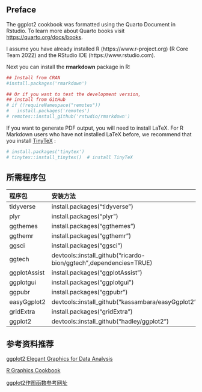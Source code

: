 ## Preface {.unnumbered}

The ggplot2 cookbook was formatted using the Quarto Document in Rstudio. To learn more about Quarto books visit <https://quarto.org/docs/books>.

I assume you have already installed R (https://www.r-project.org) (R Core Team 2022) and the RStudio IDE (https://www.rstudio.com).

Next you can install the **rmarkdown** package in R:

```r
## Install from CRAN
#install.packages('rmarkdown')

## Or if you want to test the development version,
## install from GitHub
# if (!requireNamespace("remotes"))
#   install.packages('remotes')
# remotes::install_github('rstudio/rmarkdown')
```

If you want to generate PDF output, you will need to install LaTeX. For R Markdown users who have not installed LaTeX before, we recommend that you install [TinyTeX](https://yihui.name/tinytex/ "https://yihui.name/tinytex/") :

```r
# install.packages('tinytex')
# tinytex::install_tinytex()  # install TinyTeX
```

## 所需程序包

| 程序包       | 安装方法                                                          |
|:-----------------------------------|:-----------------------------------|
| tidyverse    | install.packages("tidyverse")                                     |
| plyr         | install.packages("plyr")                                          |
| ggthemes     | install.packages("ggthemes")                                      |
| ggthemr      | install.packages("ggthemr")                                       |
| ggsci        | install.packages("ggsci")                                         |
| ggtech       | devtools::install_github("ricardo-bion/ggtech",dependencies=TRUE) |
| ggplotAssist | install.packages("ggplotAssist")                                  |
| ggplotgui    | install.packages("ggplotgui")                                     |
| ggpubr       | install.packages("ggpubr")                                        |
| easyGgplot2  | devtools::install_github("kassambara/easyGgplot2")                |
| gridExtra    | install.packages("gridExtra")                                     |
| ggplot2      | devtools::install_github("hadley/ggplot2")                        |

## 参考资料推荐

[ggplot2:Elegant Graphics for Data Analysis](http://www.springer.com/us/book/9783319242750)

[R Graphics Cookbook](http://www.it-ebooks.info/book/1316/)

[ggplot2作图函数参考网址](http://ggplot2.tidyverse.org/reference)
